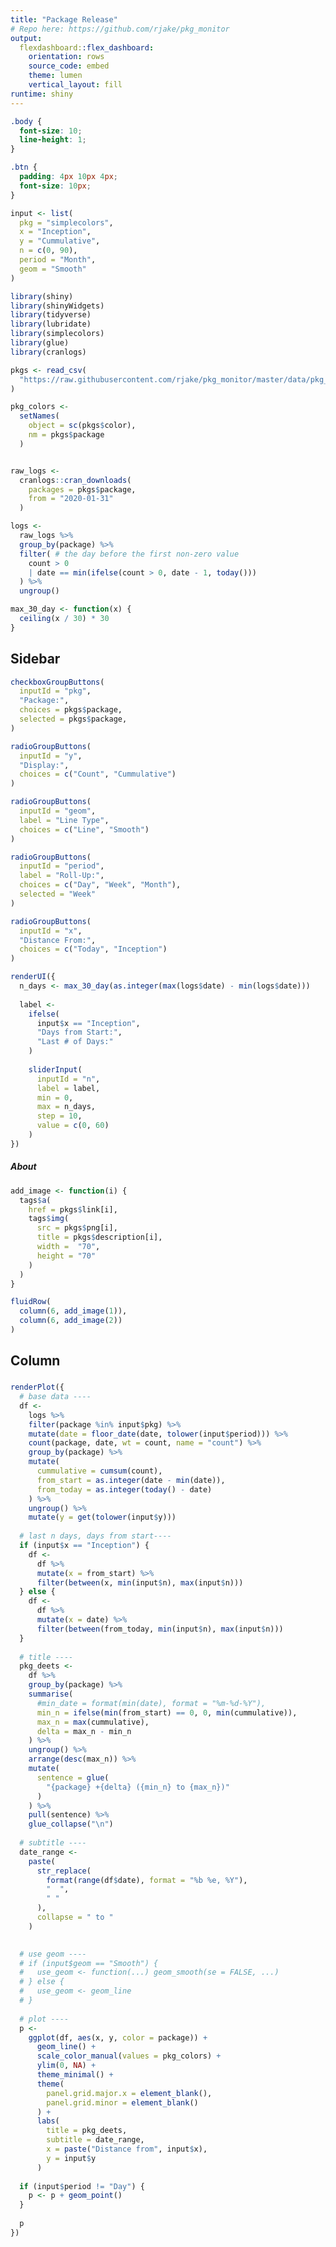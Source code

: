 ```yaml
---
title: "Package Release"
# Repo here: https://github.com/rjake/pkg_monitor
output: 
  flexdashboard::flex_dashboard:
    orientation: rows
    source_code: embed
    theme: lumen
    vertical_layout: fill
runtime: shiny
---
```


```css
.body {
  font-size: 10;
  line-height: 1;
}

.btn {
  padding: 4px 10px 4px;
  font-size: 10px;
}
```


```r
input <- list(
  pkg = "simplecolors",
  x = "Inception",
  y = "Cummulative",
  n = c(0, 90),
  period = "Month",
  geom = "Smooth"
)
```

```r
library(shiny)
library(shinyWidgets)
library(tidyverse)
library(lubridate)
library(simplecolors)
library(glue)
library(cranlogs)

pkgs <- read_csv(
  "https://raw.githubusercontent.com/rjake/pkg_monitor/master/data/pkg_data.csv"
)

pkg_colors <- 
  setNames(
    object = sc(pkgs$color), 
    nm = pkgs$package
  )


raw_logs <-
  cranlogs::cran_downloads(
    packages = pkgs$package,
    from = "2020-01-31"
  ) 

logs <- 
  raw_logs %>%
  group_by(package) %>% 
  filter( # the day before the first non-zero value
    count > 0 
    | date == min(ifelse(count > 0, date - 1, today()))
  ) %>% 
  ungroup()

max_30_day <- function(x) {
  ceiling(x / 30) * 30
}
```

Sidebar {.sidebar data-width=275}
-----------------------------------------------------------------------

```r
checkboxGroupButtons(
  inputId = "pkg",
  "Package:",
  choices = pkgs$package,
  selected = pkgs$package,
)
```

```r
radioGroupButtons(
  inputId = "y",
  "Display:",
  choices = c("Count", "Cummulative")
)
```

```r
radioGroupButtons(
  inputId = "geom",
  label = "Line Type",
  choices = c("Line", "Smooth")
)
```


```r
radioGroupButtons(
  inputId = "period",
  label = "Roll-Up:",
  choices = c("Day", "Week", "Month"),
  selected = "Week"
)
```

```r
radioGroupButtons(
  inputId = "x",
  "Distance From:",
  choices = c("Today", "Inception")
)
```

```r
renderUI({
  n_days <- max_30_day(as.integer(max(logs$date) - min(logs$date)))
  
  label <- 
    ifelse(
      input$x == "Inception",
      "Days from Start:",
      "Last # of Days:"
    )
    
    sliderInput(
      inputId = "n",
      label = label,
      min = 0,
      max = n_days,
      step = 10,
      value = c(0, 60)
    )
})
```

##### About 
```r
add_image <- function(i) {
  tags$a(
    href = pkgs$link[i],
    tags$img(
      src = pkgs$png[i],
      title = pkgs$description[i],
      width =  "70",
      height = "70"
    )
  )
}

fluidRow(
  column(6, add_image(1)),
  column(6, add_image(2))
)
```


Column
-----------------------------------------------------------------------
### 
```r
renderPlot({
  # base data ----
  df <-
    logs %>%
    filter(package %in% input$pkg) %>%
    mutate(date = floor_date(date, tolower(input$period))) %>% 
    count(package, date, wt = count, name = "count") %>%
    group_by(package) %>% 
    mutate(
      cummulative = cumsum(count),
      from_start = as.integer(date - min(date)),
      from_today = as.integer(today() - date) 
    ) %>% 
    ungroup() %>% 
    mutate(y = get(tolower(input$y)))
  
  # last n days, days from start----
  if (input$x == "Inception") {
    df <-
      df %>% 
      mutate(x = from_start) %>% 
      filter(between(x, min(input$n), max(input$n)))
  } else {
    df <-
      df %>% 
      mutate(x = date) %>% 
      filter(between(from_today, min(input$n), max(input$n)))
  }
  
  # title ----
  pkg_deets <-
    df %>% 
    group_by(package) %>% 
    summarise(
      #min_date = format(min(date), format = "%m-%d-%Y"),
      min_n = ifelse(min(from_start) == 0, 0, min(cummulative)),
      max_n = max(cummulative),
      delta = max_n - min_n
    ) %>% 
    ungroup() %>% 
    arrange(desc(max_n)) %>% 
    mutate(
      sentence = glue(
        "{package} +{delta} ({min_n} to {max_n})"
      )
    ) %>% 
    pull(sentence) %>% 
    glue_collapse("\n")
  
  # subtitle ----
  date_range <-
    paste(
      str_replace(
        format(range(df$date), format = "%b %e, %Y"),
        "  ", 
        " "
      ),
      collapse = " to "
    )

  
  # use geom ----
  # if (input$geom == "Smooth") {
  #   use_geom <- function(...) geom_smooth(se = FALSE, ...)
  # } else {
  #   use_geom <- geom_line
  # }
  
  # plot ----
  p <-    
    ggplot(df, aes(x, y, color = package)) +
      geom_line() +
      scale_color_manual(values = pkg_colors) +
      ylim(0, NA) +
      theme_minimal() +
      theme(
        panel.grid.major.x = element_blank(),
        panel.grid.minor = element_blank()
      ) +
      labs(
        title = pkg_deets,
        subtitle = date_range,
        x = paste("Distance from", input$x),
        y = input$y
      )
  
  if (input$period != "Day") {
    p <- p + geom_point()
  }
  
  p
})
```

